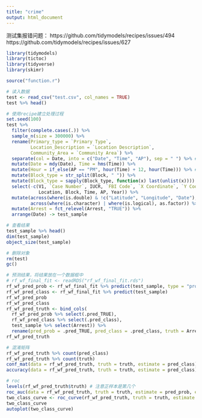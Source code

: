 ---
title: "crime"
output: html_document
---

测试集报错问题：
https://github.com/tidymodels/recipes/issues/494
https://github.com/tidymodels/recipes/issues/627


```{r, message=FALSE}
library(tidymodels)
library(tictoc)
library(tidyverse)
library(skimr)
```


```{r}
source("function.r")
```


```{r, message=FALSE}
# 读入数据
test <- read_csv("test.csv", col_names = TRUE)
test %>% head()
```


```{r}
# 使用recipe建立处理过程
set.seed(100)
test %>% 
  filter(complete.cases(.)) %>% 
  sample_n(size = 300000) %>% 
  rename(Primary_type = `Primary Type`, 
         Location_Description = `Location Description`, 
         Community_Area = `Community Area`) %>%
  separate(col = Date, into = c("Date", "Time", "AP"), sep = " ") %>% # 复杂处理放到recipe外处理
  mutate(Date = mdy(Date), Time = hms(Time)) %>% 
  mutate(Hour = if_else(AP == "PM", hour(Time) + 12, hour(Time))) %>% # recipe没有关于time的处理工具
  mutate(Block_type = str_split(Block, " ")) %>% 
  mutate(Block_type = sapply(Block_type, function(x) last(unlist(x)))) %>% 
  select(-c(V1, `Case Number`, IUCR, `FBI Code`, `X Coordinate`, `Y Coordinate`, `Updated On`, 
            Location, Block, Time, AP, Year)) %>% 
  mutate(across(where(is.double) & !c("Latitude", "Longitude", "Date"), as.integer),
         across(where(is.character) | where(is.logical), as.factor)) %>% 
  mutate(Arrest = fct_relevel(Arrest, "TRUE")) %>% 
  arrange(Date) -> test_sample

# 查看结果
test_sample %>% head()
dim(test_sample)
object_size(test_sample)

# 删除对象
rm(test)
gc()
```


```{r}
# 预测结果，将结果放在一个数据框中
# rf_wf_final_fit <- readRDS("rf_wf_final_fit.rds")
rf_wf_pred_prob <- rf_wf_final_fit %>% predict(test_sample, type = "prob")
rf_wf_pred_class <- rf_wf_final_fit %>% predict(test_sample)
rf_wf_pred_prob
rf_wf_pred_class
rf_wf_pred_truth <- bind_cols(
  rf_wf_pred_prob %>% select(.pred_TRUE), 
  rf_wf_pred_class %>% select(.pred_class),
  test_sample %>% select(Arrest)) %>% 
  rename(pred_prob = .pred_TRUE, pred_class = .pred_class, truth = Arrest)
rf_wf_pred_truth
```


```{r}
# 混淆矩阵
rf_wf_pred_truth %>% count(pred_class)
rf_wf_pred_truth %>% count(truth)
conf_mat(data = rf_wf_pred_truth, truth = truth, estimate = pred_class)
accuracy(data = rf_wf_pred_truth, truth = truth, estimate = pred_class)
```


```{r}
# roc
levels(rf_wf_pred_truth$truth) # 注意正样本是第几个
roc_auc(data = rf_wf_pred_truth, truth = truth, estimate = pred_prob, event_level = "first")
two_class_curve <- roc_curve(rf_wf_pred_truth, truth = truth, estimate = pred_prob, event_level = "first")
two_class_curve
autoplot(two_class_curve)
```


